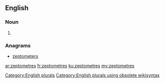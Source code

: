 ==English==

===Noun===
{{head|en}}

# {{plural of|zeptometre}}

===Anagrams===
* [[zeptometers#English|zeptometers]]

[[Category:English plurals]][[Category:English plurals using obsolete wikisyntax]]

[[ar:zeptometres]]
[[fr:zeptometres]]
[[ku:zeptometres]]
[[my:zeptometres]]